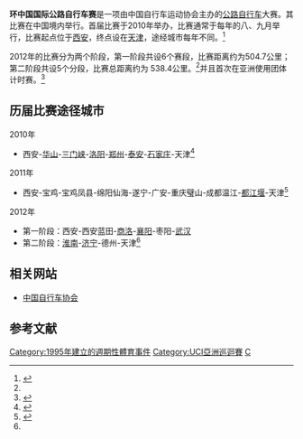 {{Infobox Cycling Race
|name = 环中国国际公路自行车赛
|current_event= 2012年环中国国际公路自行车赛
|image= 
[[File:Tour-of-china-logo.jpg|环中国国际公路自行车赛标志]]
|date= 每年八月或九月
|region = 中国
|english = Tour of China
|localnames = 环中国国际公路自行车赛
|type = 公路分段赛
|organiser = 中国自行车运动协会
|director = 
|first = 1995年
|number = 16（2019）
|last = 2019年9月7日－2019年9月22日<ref>{{Cite web |url= http://cycling.sport.org.cn/home/gnxw/2012-08-23/383472.html |title= 印迹中国盛世行 环中国国际公路自行车赛即将启动 |author= 于红立 |date= 2012-08-23 |publisher= 中国自行车运动协会官方网站 |language= zh-hans |accessdate= 2012-09-08 |quote=  |archive-date= 2012-12-08 |archive-url= https://web.archive.org/web/20121208091255/http://cycling.sport.org.cn/home/gnxw/2012-08-23/383472.html |dead-url= no }}</ref>
|firstwinner = {{flagicon|GER}}Dirk Muller<ref>{{Cite web |url= http://cycling.sport.org.cn/home/gnxw/2010-09-19/323029.html |title= 环中赛收车：德国穆勒获总冠军 各奖项尘埃落定 |author= 张矣韵 |date= 2010-09-19 |publisher= 中国自行车运动协会官方网站 |language= zh-hans |accessdate= 2012-09-08 |quote=  |archive-date= 2010-12-10 |archive-url= https://web.archive.org/web/20101210065515/http://cycling.sport.org.cn/home/gnxw/2010-09-19/323029.html |dead-url= no }}</ref>
|mostwins = 
|mostrecent = {{flagicon|NED}}[[耶罗恩·梅耶尔斯|耶罗恩·梅耶尔斯]]（第一阶段）<br/>{{flagicon|CHN}}[[吕先景|吕先景]]（第二阶段）
}}

'''环中国国际公路自行车赛'''是一项由中国自行车运动协会主办的[[公路自行车|公路自行车]]大赛。其比赛在中国境内举行。首届比赛于2010年举办，比赛通常于每年的八、九月举行，比赛起点位于[[西安|西安]]，终点设在[[天津|天津]]，途经城市每年不同。<ref name=2012tour>{{Cite web |url= http://www.thetourofchina.com/cn/about/events/index.html |title= 2012环中国国际公路自行车赛 |author=  |date=  |publisher=  |language= zh-hans |accessdate= 2012-09-08 |quote=  |archive-date= 2012-07-04 |archive-url= https://web.archive.org/web/20120704102011/http://www.thetourofchina.com/cn/about/events/index.html |dead-url= no }}</ref>

2012年的比赛分为两个阶段，第一阶段共设6个赛段，比赛距离约为504.7公里；第二阶段共设5个分段，比赛总距离约为 538.4公里。<ref name=2012tour/>并且首次在亚洲使用团体计时赛。<ref>{{Cite web |url= http://sports.sina.com.cn/o/2012-09-07/14536217508.shtml |title= 环中赛首设团体计时赛 国际裁判：在亚洲是新尝试 |author= 何霞 |date= 2012-09-07 |publisher= 新浪体育 |language= zh-hans |accessdate= 2012-09-08 |quote=  |archive-date= 2016-03-04 |archive-url= https://web.archive.org/web/20160304140434/http://sports.sina.com.cn/o/2012-09-07/14536217508.shtml |dead-url= no }}</ref>

==历届比赛途径城市==
2010年
*西安-[[华山|华山]]-[[三门峡|三门峡]]-[[洛阳|洛阳]]-[[郑州|郑州]]-[[泰安|泰安]]-[[石家庄|石家庄]]-天津<ref>{{Cite web |url= http://sports.sohu.com/s2010/5164/s273530564/ |title= 环中国国际公路自行车赛 |author=  |date=  |publisher= 搜狐体育 |language= zh-hans |accessdate= 2012-09-08 |quote=  |archive-date= 2013-12-07 |archive-url= https://web.archive.org/web/20131207084809/http://sports.sohu.com/s2010/5164/s273530564/ |dead-url= no }}</ref>
2011年
*西安-宝鸡-宝鸡凤县-绵阳仙海-遂宁-广安-重庆璧山-成都温江-[[都江堰|都江堰]]-天津<ref>{{Cite web |url= http://www.thetourofchina.com/cn/news/news/46.html |title= 2011环中国国际公路自行车赛新闻发布会于8月16日顺利召开 |author=  |date= 2011-08-22 |publisher=  |language= zh-hans |accessdate= 2012-09-08 |quote=  |archive-date= 2012-07-04 |archive-url= https://web.archive.org/web/20120704151913/http://www.thetourofchina.com/cn/news/news/46.html |dead-url= no }}</ref>
2012年
*第一阶段：西安-西安蓝田-[[商洛|商洛]]-[[襄阳|襄阳]]-枣阳-[[武汉|武汉]]
*第二阶段：[[淮南|淮南]]-[[济宁|济宁]]-德州-天津<ref name=2012tour/>

==相关网站==
*[http://cycling.sport.org.cn/ 中国自行车协会] {{Wayback|url=http://cycling.sport.org.cn/ |date=20040406101826 }}

==参考文献==
<references/>

{{中国自行车运动}}

[[Category:1995年建立的週期性體育事件|Category:1995年建立的週期性體育事件]]
[[Category:UCI亞洲巡迴賽|Category:UCI亞洲巡迴賽]]
[[Category:中国自行车竞赛|C]]
